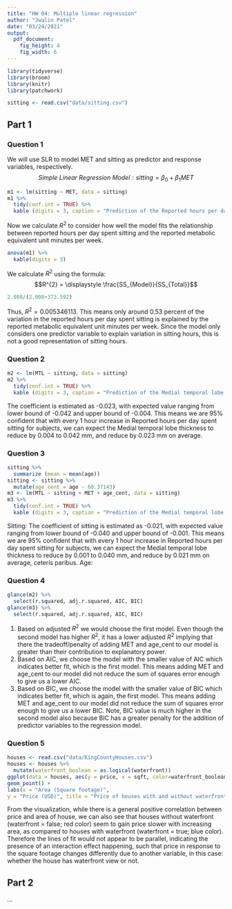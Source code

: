 ```yaml
---
title: "HW 04: Multiple linear regression"
author: "Jwalin Patel"
date: "03/24/2021"
output: 
  pdf_document: 
    fig_height: 4
    fig_width: 6
---
```


```r
library(tidyverse)
library(broom)
library(knitr)
library(patchwork)
```

```r
sitting <- read.csv("data/sitting.csv")
```

## Part 1 

### Question 1
We will use SLR to model MET and sitting as predictor and response variables, respectively. 
$$Simple\ Linear\ Regression\ Model: sitting = \beta_0 + \beta_1{MET}$$
```r
m1 <- lm(sitting ~ MET, data = sitting)
m1 %>%
  tidy(conf.int = TRUE) %>%
  kable (digits = 3, caption = "Prediction of the Reported hours per day spent sitting for subjects given reported metabolic equivalent unit minutes per week")
```
Now we calculate $R^2$ to consider how well the model fits the relationship between reported hours per day spent sitting and the reported metabolic equivalent unit minutes per week. 
```r
anova(m1) %>%
  kable(digits = 3)
```
We calculate $R^2$ using the formula:
$$R^{2} = \displaystyle \frac{SS_{Model}}{SS_{Total}}$$ 
```r
2.008/(2.008+373.592)
```
Thus, $R^2 = 0.005346113$. This means only around 0.53 percent of the variation in the reported hours per day spent sitting is explained by the reported metabolic equivalent unit minutes per week. Since the model only considers one predictor variable to explain variation in sitting hours, this is not a good representation of sitting hours.

### Question 2
```r
m2 <- lm(MTL ~ sitting, data = sitting)
m2 %>%
  tidy(conf.int = TRUE) %>%
  kable (digits = 3, caption = "Prediction of the Medial temporal lobe thickness in mm for subjects given Reported hours per day spent sitting")
```
The coefficient is estimated as -0.023, with expected value ranging from lower bound of -0.042 and upper bound of -0.004. This means we are 95% confident that with every 1 hour increase in Reported hours per day spent sitting for subjects, we can expect the Medial temporal lobe thickness to reduce by 0.004 to 0.042 mm, and reduce by 0.023 mm on average. 

### Question 3
```r
sitting %>%
  summarize (mean = mean(age))
sitting <- sitting %>% 
  mutate(age_cent = age - 60.37143)
m3 <- lm(MTL ~ sitting + MET + age_cent, data = sitting)
m3 %>%
  tidy(conf.int = TRUE) %>%
  kable (digits = 3, caption = "Prediction of the Medial temporal lobe thickness in mm for subjects given Reported hours per day spent sitting, Reported metabolic equivalent unit minutes per week and Mean centered age")
```
Sitting: The coefficient of sitting is estimated as  -0.021, with expected value ranging from lower bound of -0.040 and upper bound of -0.001. This means we are 95% confident that with every 1 hour increase in Reported hours per day spent sitting for subjects, we can expect the Medial temporal lobe thickness to reduce by 0.001 to 0.040 mm, and reduce by 0.021 mm on average, ceteris paribus. 
Age: 

### Question 4
```r
glance(m2) %>% 
  select(r.squared, adj.r.squared, AIC, BIC)
glance(m3) %>% 
  select(r.squared, adj.r.squared, AIC, BIC)
```
1. Based on adjusted $R^2$ we would choose the first model. Even though the second model has higher $R^2$, it has a lower adjusted $R^2$ implying that there the tradeoff/penalty of adding MET and age_cent to our model is greater than their contribution to explanatory power. 
2. Based on AIC, we choose the model with the smaller value of AIC which indicates better fit, which is the first model. This means adding MET and age_cent to our model did not reduce the sum of squares error enough to give us a lower AIC. 
3. Based on BIC, we choose the model with the smaller value of BIC which indicates better fit, which is again, the first model. This means adding MET and age_cent to our model did not reduce the sum of squares error enough to give us a lower BIC. Note, BIC value is much higher in the second model also because BIC has a greater penalty for the addition of predictor variables to the regression model. 

### Question 5
```r
houses <- read.csv("data/KingCountyHouses.csv")
houses <- houses %>% 
  mutate(waterfront_boolean = as.logical(waterfront))
ggplot(data = houses, aes(y = price, x = sqft, color=waterfront_boolean,)) +
geom_point() +
labs(x = "Area (Square footage)",
y = "Price (USD)", title = "Price of houses with and without waterfront view in King County given Area in square footage")
```
From the visualization, while there is a general positive correlation between price and area of house, we can also see that houses without waterfront (waterfront = false; red color) seem to gain price slower with increasing area, as compared to houses with waterfront (waterfront = true; blue color). Therefore the lines of fit would not appear to be parallel, indicating the presence of an interaction effect happening, such that price in response to the square footage changes differently due to another variable, in this case: whether the house has waterfront view or not.   

## Part 2
...